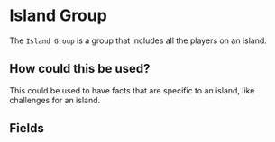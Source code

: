 
# Island Group 

The `Island Group` is a group that includes all the players on an island.

## How could this be used?
This could be used to have facts that are specific to an island, like challenges for an island.


## Fields

